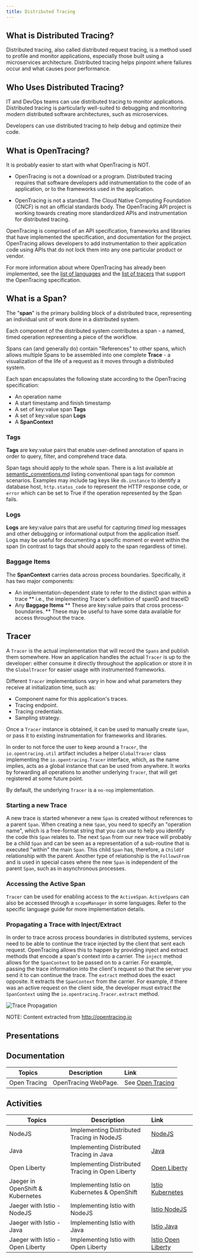 ```yaml
---
title: Distributed Tracing
---
```


## What is Distributed Tracing?

Distributed tracing, also called distributed request tracing, is a method used to profile and monitor applications, especially those built using a microservices architecture. Distributed tracing helps pinpoint where failures occur and what causes poor performance.

## Who Uses Distributed Tracing?

IT and DevOps teams can use distributed tracing to monitor applications.  Distributed tracing is particularly well-suited to debugging and monitoring modern distributed software architectures, such as microservices.

Developers can use distributed tracing to help debug and optimize their code.

## What is OpenTracing?

It is probably easier to start with what OpenTracing is NOT.

* OpenTracing is not a download or a program.  Distributed tracing requires that software developers add instrumentation to the code of an application, or to the frameworks used in the application.

* OpenTracing is not a standard. The Cloud Native Computing Foundation (CNCF) is not an official standards body.  The OpenTracing API project is working towards creating more standardized APIs and instrumentation for distributed tracing.

OpenTracing is comprised of an API specification, frameworks and libraries that have implemented the specification, and documentation for the project.   OpenTracing allows developers to add instrumentation to their application code using APIs that do not lock them into any one particular product or vendor.

For more information about where OpenTracing has already been implemented, see the [list of languages](/docs/supported-languages) and the  [list of tracers](/docs/supported-tracers) that support the OpenTracing specification.


## What is a Span?

The "**span**" is the primary building block of a distributed trace, representing an individual unit of work done in a distributed system.

Each component of the distributed system contributes a span - a named, timed operation representing a piece of the workflow.

Spans can (and generally do) contain "References" to other spans, which allows multiple Spans to be assembled into one complete **Trace** - a visualization of the life of a request as it moves through a distributed system.

Each span encapsulates the following state according to the OpenTracing specification:

- An operation name
- A start timestamp and finish timestamp
- A set of key:value span **Tags**
- A set of key:value span **Logs**
- A **SpanContext**

### Tags

**Tags** are key:value pairs that enable user-defined annotation of spans in order to query, filter, and comprehend trace data.

Span tags should apply to the _whole_ span. There is a list available at [semantic_conventions.md](https://github.com/opentracing/specification/blob/master/semantic_conventions.md) listing conventional span tags for common scenarios. Examples may include tag keys like `db.instance` to identify a database host, `http.status_code` to represent the HTTP response code, or `error` which can be set to True if the operation represented by the Span fails.

### Logs

**Logs** are key:value pairs that are useful for capturing _timed_ log messages and other debugging or informational output from the application itself.  Logs may be useful for documenting a specific moment or event within the span (in contrast to tags that should apply to the span regardless of time).

### Baggage Items

The **SpanContext** carries data across process boundaries. Specifically, it has two major components:

* An implementation-dependent state to refer to the distinct span within a trace
** i.e., the implementing Tracer's definition of spanID and traceID  
* Any **Baggage Items**
** These are key:value pairs that cross process-boundaries.
** These may be useful to have some data available for access throughout the trace.

## Tracer

A `Tracer` is the actual implementation that will record the `Spans` and publish them somewhere. How an application handles the actual `Tracer` is up to the developer: either consume it directly throughout the application or store it in the `GlobalTracer` for easier usage with instrumented frameworks.

Different `Tracer` implementations vary in how and what parameters they receive at initialization time, such as:

- Component name for this application's traces.
- Tracing endpoint.
- Tracing credentials.
- Sampling strategy.

Once a `Tracer` instance is obtained, it can be used to manually create `Span`, or pass it to existing instrumentation for frameworks and libraries.

In order to not force the user to keep around a `Tracer`, the `io.opentracing.util` artifact includes a helper `GlobalTracer` class implementing the `io.opentracing.Tracer` interface, which, as the name implies, acts as a global instance that can be used from anywhere. It works by forwarding all operations to another underlying `Tracer`, that will get registered at some future point.

By default, the underlying `Tracer` is a `no-nop` implementation.

### Starting a new Trace

A new trace is started whenever a new `Span` is created without references to a parent `Span`. When creating a new `Span`, you need to specify an "operation name", which is a free-format string that you can use to help you identify the code this `Span` relates to.
The next `Span` from our new trace will probably be a child `Span` and can be seen as a representation of a sub-routine that is executed "within" the main `Span`. This child `Span` has, therefore, a `ChildOf` relationship with the parent.
Another type of relationship is the `FollowsFrom` and is used in special cases where the new `Span` is independent of the parent `Span`, such as in asynchronous processes.


### Accessing the Active Span

`Tracer` can be used for enabling access to the `ActiveSpan`. `ActiveSpans` can also be accessed through a `scopeManager` in some languages. Refer to the specific language guide for more implementation details.

### Propagating a Trace with Inject/Extract

In order to trace across process boundaries in distributed systems, services need to be able to continue the trace injected by the client that sent each request. OpenTracing allows this to happen by providing inject and extract methods that encode a span's context into a carrier.
The `inject` method allows for the `SpanContext` to be passed on to a carrier. For example, passing the trace information into the client's request so that the server you send it to can continue the trace. The `extract` method does the exact opposite. It extracts the `SpanContext` from the carrier. For example, if there was an active request on the client side, the developer must extract the `SpanContext` using the `io.opentracing.Tracer.extract` method.

![Trace Propagation](./images/Extract.png)

NOTE: Content extracted from http://opentracing.io

## Presentations


## Documentation

| Topics                            | Description         | Link        |
| --------------------------------  | ------------------  |:----------- |
| Open Tracing | OpenTracing WebPage. | See [Open Tracing](http://opentracing.io) |

## Activities

| Topics                            | Description         | Link        |
| --------------------------------| ------------------  |:----------- |
| NodeJS | Implementing Distributed Tracing in NodeJS | [NodeJS](./activities/lab1) |
| Java | Implementing Distributed Tracing in Java | [Java](./activities/lab2) |
| Open Liberty | Implementing Distributed Tracing in Open Liberty | [Open Liberty](./activities/lab3) |
| Jaeger in OpenShift & Kubernetes | Implementing Istio on Kubernetes & OpenShift | [Istio Kubernetes](./activities/lab4) |
| Jaeger with Istio - NodeJS | Implementing Istio with NodeJS | [Istio NodeJS](./activities/lab5) |
| Jaeger with Istio - Java | Implementing Istio with Java | [Istio Java](./activities/lab6) |
| Jaeger with Istio - Open Liberty | Implementing Istio with Open Liberty | [Istio Open Liberty](./activities/lab7) |

